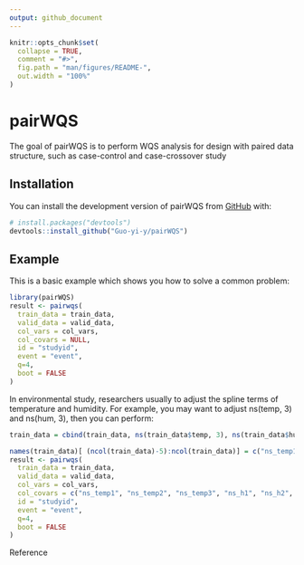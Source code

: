 ```yaml
---
output: github_document
---
```


<!-- README.md is generated from README.Rmd. Please edit that file -->

```r
knitr::opts_chunk$set(
  collapse = TRUE,
  comment = "#>",
  fig.path = "man/figures/README-",
  out.width = "100%"
)
```

# pairWQS

<!-- badges: start -->
<!-- badges: end -->

The goal of pairWQS is to perform WQS analysis for design with paired data structure, such as case-control and case-crossover study

## Installation

You can install the development version of pairWQS from [GitHub](https://github.com/) with:

``` r
# install.packages("devtools")
devtools::install_github("Guo-yi-y/pairWQS")
```

## Example

This is a basic example which shows you how to solve a common problem:

``` r
library(pairWQS)
result <- pairwqs(
  train_data = train_data,
  valid_data = valid_data,
  col_vars = col_vars,
  col_covars = NULL,
  id = "studyid", 
  event = "event", 
  q=4, 
  boot = FALSE
)
```

In environmental study, researchers usually to adjust the spline terms of temperature and humidity. For example, you may want to adjust ns(temp, 3) and ns(hum, 3), then you can perform:

``` r
train_data = cbind(train_data, ns(train_data$temp, 3), ns(train_data$hum, 3))

names(train_data)[ (ncol(train_data)-5):ncol(train_data)] = c("ns_temp1", "ns_temp2", "ns_temp3", "ns_h1", "ns_h2", "ns_h3")
result <- pairwqs(
  train_data = train_data,
  valid_data = valid_data,
  col_vars = col_vars,
  col_covars = c("ns_temp1", "ns_temp2", "ns_temp3", "ns_h1", "ns_h2", "ns_h3"),
  id = "studyid", 
  event = "event", 
  q=4, 
  boot = FALSE
)
```


Reference
